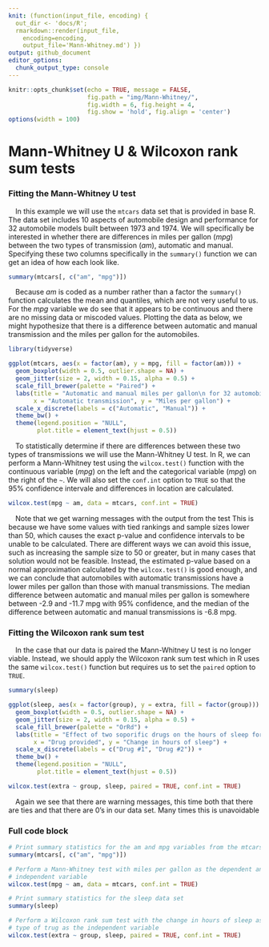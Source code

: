 ```yaml
---
knit: (function(input_file, encoding) {
  out_dir <- 'docs/R';
  rmarkdown::render(input_file,
    encoding=encoding,
    output_file='Mann-Whitney.md') })
output: github_document
editor_options:
  chunk_output_type: console
---
```

  
```r
knitr::opts_chunk$set(echo = TRUE, message = FALSE,
                      fig.path = "img/Mann-Whitney/",
                      fig.width = 6, fig.height = 4,
                      fig.show = 'hold', fig.align = 'center')
options(width = 100)
```

# Mann-Whitney U & Wilcoxon rank sum tests

### Fitting the Mann-Whitney U test

&emsp;In this example we will use the `mtcars` data set that is provided in base R.  The data set includes 10 aspects of automobile design and performance for 32 automobile models built between 1973 and 1974.  We will specifically be interested in whether there are differences in miles per gallon (*mpg*) between the two types of transmission (*am*), automatic and manual.  Specifying these two columns specifically in the `summary()` function we can get an idea of how each look like.

```r
summary(mtcars[, c("am", "mpg")])
```

&emsp;Because *am* is coded as a number rather than a factor the `summary()` function calculates the mean and quantiles, which are not very useful to us.  For the *mpg* variable we do see that it appears to be continuous and there are no missing data or miscoded values.  Plotting the data as below, we might hypothesize that there is a difference between automatic and manual transmission and the miles per gallon for the automobiles.

```r
library(tidyverse)

ggplot(mtcars, aes(x = factor(am), y = mpg, fill = factor(am))) +
  geom_boxplot(width = 0.5, outlier.shape = NA) +
  geom_jitter(size = 2, width = 0.15, alpha = 0.5) +
  scale_fill_brewer(palette = "Paired") +
  labs(title = "Automatic and manual miles per gallon\n for 32 automobiles (1973-74 models)",
       x = "Automatic transmission", y = "Miles per gallon") +
  scale_x_discrete(labels = c("Automatic", "Manual")) +
  theme_bw() +
  theme(legend.position = "NULL",
        plot.title = element_text(hjust = 0.5))
```

&emsp;To statistically determine if there are differences between these two types of transmissions we will use the Mann-Whitney U test.  In R, we can perform a Mann-Whitney test using the `wilcox.test()` function with the continuous variable (*mpg*) on the left and the categorical variable (*mpg*) on the right of the `~`.  We will also set the `conf.int` option to `TRUE` so that the 95% confidence intervale and differences in location are calculated.

```r
wilcox.test(mpg ~ am, data = mtcars, conf.int = TRUE)
```

&emsp;Note that we get warning messages with the output from the test  This is because we have some values with tied rankings and sample sizes lower than 50, which causes the exact p-value and confidence intervals to be unable to be calculated.  There are different ways we can avoid this issue, such as increasing the sample size to 50 or greater, but in many cases that solution would not be feasible.  Instead, the estimated p-value based on a normal approximation calculated by the `wilcox.test()` is good enough, and we can conclude that automobiles with automatic transmissions have a lower miles per gallon than those with manual transmissions.  The median difference between automatic and manual miles per gallon is somewhere between -2.9 and -11.7 mpg with 95% confidence, and the median of the difference between automatic and manual transmissions is -6.8 mpg.

### Fitting the Wilcoxon rank sum test

&emsp;In the case that our data is paired the Mann-Whitney U test is no longer viable.  Instead, we should apply the Wilcoxon rank sum test which in R uses the same `wilcox.test()` function but requires us to set the `paired` option to `TRUE`.

```r
summary(sleep)
```

```r
ggplot(sleep, aes(x = factor(group), y = extra, fill = factor(group))) +
  geom_boxplot(width = 0.5, outlier.shape = NA) +
  geom_jitter(size = 2, width = 0.15, alpha = 0.5) +
  scale_fill_brewer(palette = "OrRd") +
  labs(title = "Effect of two soporific drugs on the hours of sleep for 10 patients",
       x = "Drug provided", y = "Change in hours of sleep") +
  scale_x_discrete(labels = c("Drug #1", "Drug #2")) +
  theme_bw() +
  theme(legend.position = "NULL",
        plot.title = element_text(hjust = 0.5))
```


```r
wilcox.test(extra ~ group, sleep, paired = TRUE, conf.int = TRUE)
```

&emsp;Again we see that there are warning messages, this time both that there are ties and that there are 0's in our data set.  Many times this is unavoidable


### Full code block

```r
# Print summary statistics for the am and mpg variables from the mtcars data set
summary(mtcars[, c("am", "mpg")])

# Perform a Mann-Whitney test with miles per gallon as the dependent and transmission as the
# independent variable
wilcox.test(mpg ~ am, data = mtcars, conf.int = TRUE)

# Print summary statistics for the sleep data set
summary(sleep)

# Perform a Wilcoxon rank sum test with the change in hours of sleep as the dependent and the
# type of trug as the independent variable
wilcox.test(extra ~ group, sleep, paired = TRUE, conf.int = TRUE)
```


